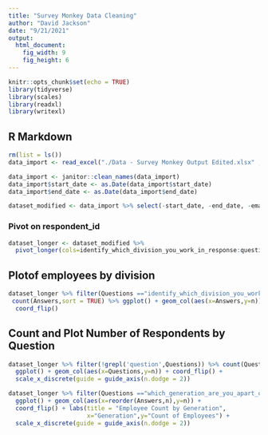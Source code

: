 ```yaml
---
title: "Survey Monkey Data Cleaning"
author: "David Jackson"
date: "9/21/2021"
output: 
  html_document: 
    fig_width: 9
    fig_height: 6
---
```


```r
knitr::opts_chunk$set(echo = TRUE)
library(tidyverse)
library(scales)
library(readxl)
library(writexl)

```

## R Markdown

```r
rm(list = ls())
data_import <- read_excel("./Data - Survey Monkey Output Edited.xlsx" , sheet = "Edited_Data")

data_import <- janitor::clean_names(data_import)
data_import$start_date <- as.Date(data_import$start_date)
data_import$end_date <- as.Date(data_import$end_date)

dataset_modified <- data_import %>% select(-start_date, -end_date, -email_address, -first_name, -last_name, -custom_data_1)

```


### Pivot on respondent_id

```r
dataset_longer <- dataset_modified %>%
  pivot_longer(cols=identify_which_division_you_work_in_response:question_30_response_3,names_to = "Questions", values_to  ="Answers") %>% na.omit()
```

## Plotof employees by division

```r
dataset_longer %>% filter(Questions =="identify_which_division_you_work_in_response") %>%
 count(Answers,sort = TRUE) %>% ggplot() + geom_col(aes(x=Answers,y=n)) +
  coord_flip()
```

## Count and Plot Number of Respondents by Question

```r
dataset_longer %>% filter(!grepl('question',Questions)) %>% count(Questions,sort = TRUE) %>%
  ggplot() + geom_col(aes(x=Questions,y=n)) + coord_flip() +
  scale_x_discrete(guide = guide_axis(n.dodge = 2))
```


```r
dataset_longer %>% filter(Questions =="which_generation_are_you_apart_of_response") %>% count(Answers,sort = TRUE) %>%
  ggplot() + geom_col(aes(x=reorder(Answers,n),y=n)) +
  coord_flip() + labs(title = "Employee Count by Generation",
                      x="Generation",y="Count of Employees") +
  scale_x_discrete(guide = guide_axis(n.dodge = 2))
```

